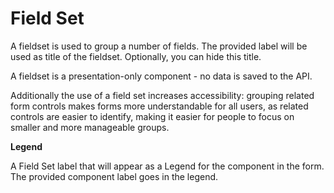 

<Meta of={FieldsetStories} />

# Field Set

A fieldset is used to group a number of fields. The provided label will be used as title of the
fieldset. Optionally, you can hide this title.

A fieldset is a presentation-only component - no data is saved to the API.

Additionally the use of a field set increases accessibility: grouping related form controls makes
forms more understandable for all users, as related controls are easier to identify, making it
easier for people to focus on smaller and more manageable groups.

**Legend**

A Field Set label that will appear as a Legend for the component in the form. The provided component
label goes in the legend.
